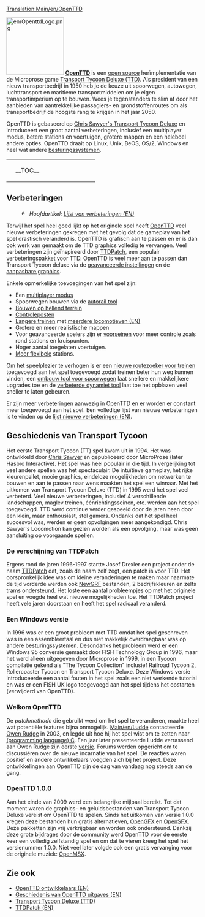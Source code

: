 [[Translation:Main/en/OpenTTD]]{{nl/Inhoudsopgave}}

[[File:en/OpenttdLogo.png|left|150px]]
[http://www.openttd.org/ '''OpenTTD'''] is een [http://nl.wikipedia.org/wiki/Open_source open source] herïmplementatie van de Microprose game [http://nl.wikipedia.org/wiki/Transport_Tycoon Transport Tycoon Deluxe (TTD)]. Als president van een nieuw transportbedrijf in 1950 heb je de keuze uit spoorwegen, autowegen, luchttransport en maritieme transportmiddelen om je eigen transportimperium op te bouwen. Wees je tegenstanders te slim af door het aanbieden van aantrekkelijke passagiers- en grondstoffenroutes om als transportbedrijf de hoogste rang te krijgen in het jaar 2050.

OpenTTD is gebaseerd op [http://www.chrissawyer.com/info.htm Chris Sawyer's Transport Tycoon Deluxe] en introduceert een groot aantal verbeteringen, inclusief een multiplayer modus, betere stations en voertuigen, grotere mappen en een heleboel andere opties. OpenTTD draait op Linux, Unix, BeOS, OS/2, Windows en heel wat andere [[Main/nl/Besturingssystemen|besturingssystemen]].

{| align="center"
|colspan=2 style="background:none; border:0px"|
|width=200 style="background:none; border:0px"| __TOC__
|style="background:none; border:0px"| [[File:nl/Intro venster.png|frame|center|OpenTTD [[Spelinterface/Nl#Opties in hoofdmenu| introscherm]]]]
|}

==Verbeteringen==
:[[File:en/Searchtool.png|16px]] ''Hoofdartikel: [[Main/en/List of New Features|Lijst van verbeteringen (EN)]]''

Terwijl het spel heel goed lijkt op het originele spel heeft [http://www.openttd.org OpenTTD] veel nieuwe verbeteringen gekregen met het gevolg dat de gameplay van het spel drastisch veranderd is. OpenTTD is grafisch aan te passen en er is dan ook werk van gemaakt om de TTD graphics volledig te vervangen. Veel verbeteringen zijn geïnspireerd door [http://www.ttdpatch.net/ TTDPatch], een populair verbeteringspakket voor TTD. OpenTTD is veel meer aan te passen dan Transport Tycoon deluxe via de [[Main/nl/Geavanceerde instellingen|geavanceerde instellingen]] en de [[Main/nl/NewGRF|aanpasbare graphics]].

Enkele opmerkelijke toevoegingen van het spel zijn:
* Een [[Main/nl/Multiplayer|multiplayer modus]]
* Spoorwegen bouwen via de [[Main/nl/Autorail|autorail tool]]
* [[Main/nl/Bouwen op hellingen|Bouwen op hellend terrein]]
* [[Main/nl/Controleposten|Controleposten]]
* [[Main/nl/Mammoettreinen|Langere treinen]] met [[Main/en/Multiheaded trains|meerdere locomotieven (EN)]]
* Grotere en meer realistische mappen
* Voor geavanceerde spelers zijn er [[Main/en/Seinen/Nl#Voorseinen|voorseinen]] voor meer controle zoals rond stations en kruispunten.
* Hoger aantal toegelaten voertuigen.
* [[Main/nl/Niet-uniforme stations|Meer flexibele]] stations.

Om het speelplezier te verhogen is er een [[Main/nl/Nu een andere routegebaseerde signaleringpatch : YAPP|nieuwe routezoeker voor treinen]] toegevoegd aan het spel toegevoegd zodat treinen beter hun weg kunnen vinden, een [[Main/nl/Verander spoortype|ombouw tool voor spoorwegen]] laat snellere en makkelijkere upgrades toe en de [[Main/nl/Extra dynamiet|verbeterde dynamiet tool]] laat toe het opblazen veel sneller te laten gebeuren.

Er zijn meer verbeteringen aanwezig in OpenTTD en er worden er constant meer toegevoegd aan het spel. Een volledige lijst van nieuwe verbeteringen is te vinden op de [[Main/en/List of New Features|lijst nieuwe verbeteringen (EN)]].

==Geschiedenis van Transport Tycoon==
Het eerste Transport Tycoon (TT) spel kwam uit in 1994. Het was ontwikkeld door [http://www.chrissawyer.com Chris Sawyer] en gepubliceerd door MicroProse (later Hasbro Interactive).
Het spel was heel populair in die tijd. In vergelijking tot veel andere spellen was het spectaculair. De intuïtieve gameplay, het rijke kleurenpallet, mooie graphics, eindeloze mogelijkheden om netwerken te bouwen en aan te passen naar wens maakten het spel een winnaar.
Met het uitkomen van Transport Tycoon Deluxe (TTD) in 1995 werd het spel veel verbeterd. Veel nieuwe verbeteringen, inclusief 4 verschillende landschappen, maglev treinen, éénrichtingsseinen, etc. werden aan het spel toegevoegd.
TTD werd continue verder gespeeld door de jaren heen door een klein, maar enthousiast, stel gamers. Ondanks dat het spel heel succesvol was, werden er geen opvolgingen meer aangekondigd. Chris Sawyer's Locomotion kan gezien worden als een opvolging, maar was geen aansluiting op voorgaande spellen.

===De verschijning van TTDPatch===
Ergens rond de jaren 1996-1997 startte Josef Drexler een project onder de naam [http://www.ttdpatch.net/ TTDPatch] dat, zoals de naam zelf zegt, een patch is voor TTD. Het oorspronkelijk idee was om kleine veranderingen te maken maar naarmate de tijd vorderde werden ook [[Main/nl/NewGRF|NewGRF]] bestanden, 2 bedrijfskleuren en zelfs trams ondersteund. Het loste een aantal probleempjes op met het originele spel en voegde heel wat nieuwe mogelijkheden toe. Het TTDPatch project heeft vele jaren doorstaan en heeft het spel radicaal veranderd.

===Een Windows versie===
In 1996 was er een groot probleem met TTD omdat het spel geschreven was in een assembleertaal en dus niet makkelijk overdraagbaar was op andere besturingssystemen. Desondanks het probleem werd er een Windows 95 conversie gemaakt door FISH Technology Group in 1996, maar het werd alleen uitgegeven door Microprose in 1999, in een Tycoon compilatie gekend als "The Tycoon Collection" inclusief Railroad Tycoon 2, Rollercoaster Tycoon en Transport Tycoon Deluxe. Deze Windows versie introduceerde een aantal fouten in het spel zoals een niet werkende tutorial en was er een FISH UK logo toegevoegd aan het spel tijdens het opstarten (verwijderd van OpenTTD).

===Welkom OpenTTD===
De ''patchmethode'' die gebruikt werd om het spel te veranderen, maakte heel wat potentiële features bijna onmogelijk. [[Main/en/Ludde]] contacteerde [http://www.tt-forums.net/ Owen Rudge] in 2003, en legde uit hoe hij het spel wist om te zetten naar [http://www.wikipedia.org/wiki/c (programming language) C]. Een jaar later presenteerde Ludde verrassend aan Owen Rudge zijn eerste [http://www.wikipedia.org/wiki/Sofware_release versie]. Forums werden opgericht om te discussiëren over de nieuwe incarnatie van het spel. De reacties waren positief en andere ontwikkelaars voegden zich bij het project. Deze ontwikkelingen aan OpenTTD zijn de dag van vandaag nog steeds aan de gang.

===OpenTTD 1.0.0===
Aan het einde van 2009 werd een belangrijke mijlpaal bereikt. Tot dat moment waren de graphics- en geluidsbestanden van Transport Tycoon Deluxe vereist om OpenTTD te spelen. Sinds het uitkomen van versie 1.0.0 kregen deze bestanden hun gratis alternatieven, [[Main/en/OpenGFX Readme|OpenGFX]] en [[Main/en/Sound Effects Replacement|OpenSFX]]. Deze pakketten zijn vrij verkrijgbaar en worden ook ondersteund. Dankzij deze grote bijdrages door de community werd OpenTTD voor de eerste keer een volledig zelfstandig spel en om dat te vieren kreeg het spel het versienummer 1.0.0. Niet veel later volgde ook een gratis vervanging voor de originele muziek: [[Main/en/OpenMSX|OpenMSX]].

==Zie ook==
*[[Main/en/Developers|OpenTTD ontwikkelaars (EN)]]
*[[Main/en/OpenTTD Release History|Geschiedenis van OpenTTD uitgaves (EN)]]
*[http://nl.wikipedia.org/wiki/Transport_Tycoon Transport Tycoon Deluxe (TTD)]
*[http://www.ttdpatch.net/ TTDPatch (EN)]